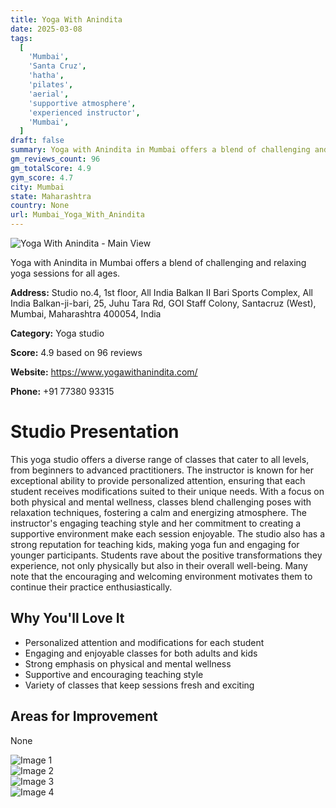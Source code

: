 ```yaml
---
title: Yoga With Anindita
date: 2025-03-08
tags:
  [
    'Mumbai',
    'Santa Cruz',
    'hatha',
    'pilates',
    'aerial',
    'supportive atmosphere',
    'experienced instructor',
    'Mumbai',
  ]
draft: false
summary: Yoga with Anindita in Mumbai offers a blend of challenging and relaxing yoga sessions for all ages.
gm_reviews_count: 96
gm_totalScore: 4.9
gym_score: 4.7
city: Mumbai
state: Maharashtra
country: None
url: Mumbai_Yoga_With_Anindita
---
```


<div className="relative my-8 aspect-[16/9]">
  <img
    src="https://lh5.googleusercontent.com/p/AF1QipOLB_76dPZkdj_QemzkKnyxvid_HmXey3yZBnHk=w1920-h1080-k-no"
    alt="Yoga With Anindita - Main View"
    className="absolute inset-0 h-full w-full rounded-lg object-cover"
  />
</div>

Yoga with Anindita in Mumbai offers a blend of challenging and relaxing yoga sessions for all ages.

**Address:** Studio no.4, 1st floor, All India Balkan II Bari Sports Complex, All India Balkan-ji-bari, 25, Juhu Tara Rd, GOI Staff Colony, Santacruz (West), Mumbai, Maharashtra 400054, India

**Category:** Yoga studio

**Score:** 4.9 based on 96 reviews

**Website:** https://www.yogawithanindita.com/

**Phone:** +91 77380 93315

# Studio Presentation

This yoga studio offers a diverse range of classes that cater to all levels, from beginners to advanced practitioners. The instructor is known for her exceptional ability to provide personalized attention, ensuring that each student receives modifications suited to their unique needs. With a focus on both physical and mental wellness, classes blend challenging poses with relaxation techniques, fostering a calm and energizing atmosphere. The instructor's engaging teaching style and her commitment to creating a supportive environment make each session enjoyable. The studio also has a strong reputation for teaching kids, making yoga fun and engaging for younger participants. Students rave about the positive transformations they experience, not only physically but also in their overall well-being. Many note that the encouraging and welcoming environment motivates them to continue their practice enthusiastically.

## Why You'll Love It

- Personalized attention and modifications for each student
- Engaging and enjoyable classes for both adults and kids
- Strong emphasis on physical and mental wellness
- Supportive and encouraging teaching style
- Variety of classes that keep sessions fresh and exciting

## Areas for Improvement

None

<div className="my-8 grid grid-cols-1 gap-4 xl:grid-cols-2">
  <div className="relative aspect-[4/3]">
    <img
      src="https://lh3.googleusercontent.com/p/AF1QipPwVqaisJJuSORM5zCL2xolJkqaubG5T3BPA4Ox=w1920-h1080-k-no"
      alt="Image 1"
      className="absolute inset-0 h-full w-full rounded-lg object-cover"
    />
  </div>
  <div className="relative aspect-[4/3]">
    <img
      src="https://lh5.googleusercontent.com/p/AF1QipOXOAUs1KW4Agz9bDxeGIEpBGLtlJvnYvk-shfi=w1920-h1080-k-no"
      alt="Image 2"
      className="absolute inset-0 h-full w-full rounded-lg object-cover"
    />
  </div>
  <div className="relative aspect-[4/3]">
    <img
      src="https://lh5.googleusercontent.com/p/AF1QipP9m52zMx6FNC-zIn3AnptUtet0LYbTO-8Joa7I=w1920-h1080-k-no"
      alt="Image 3"
      className="absolute inset-0 h-full w-full rounded-lg object-cover"
    />
  </div>
  <div className="relative aspect-[4/3]">
    <img
      src="https://lh5.googleusercontent.com/p/AF1QipPEO95p4fs_7YkGKeFyv5mQ2YCX0rpOefSSPlnM=w1920-h1080-k-no"
      alt="Image 4"
      className="absolute inset-0 h-full w-full rounded-lg object-cover"
    />
  </div>
</div>
